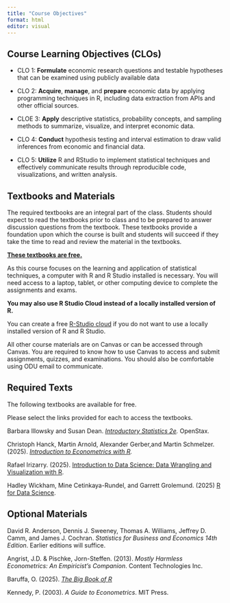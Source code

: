 ```yaml
---
title: "Course Objectives"
format: html
editor: visual
---
```


## Course Learning Objectives (CLOs)

-   CLO 1: **Formulate** economic research questions and testable hypotheses that can be examined using publicly available data

-   CLO 2: **Acquire**, **manage**, and **prepare** economic data by applying programming techniques in R, including data extraction from APIs and other official sources.

-   CLOE 3: **Apply** descriptive statistics, probability concepts, and sampling methods to summarize, visualize, and interpret economic data.

-   CLO 4: **Conduct** hypothesis testing and interval estimation to draw valid inferences from economic and financial data.

-   CLO 5: **Utilize** R and RStudio to implement statistical techniques and effectively communicate results through reproducible code, visualizations, and written analysis.

## Textbooks and Materials

The required textbooks are an integral part of the class. Students should expect to read the textbooks prior to class and to be prepared to answer discussion questions from the textbook. These textbooks provide a foundation upon which the course is built and students will succeed if they take the time to read and review the material in the textbooks.

[**These textbooks are free.**]{.underline}

As this course focuses on the learning and application of statistical techniques, a computer with R and R Studio installed is necessary. You will need access to a laptop, tablet, or other computing device to complete the assignments and exams.

**You may also use R Studio Cloud instead of a locally installed version of R.**

You can create a free [R-Studio cloud](https://posit.co/download/rstudio-desktop/) if you do not want to use a locally installed version of R and R Studio.

All other course materials are on Canvas or can be accessed through Canvas. You are required to know how to use Canvas to access and submit assignments, quizzes, and examinations. You should also be comfortable using ODU email to communicate.

## Required Texts

The following textbooks are available for free.

Please select the links provided for each to access the textbooks.   

Barbara Illowsky and Susan Dean. [*Introductory Statistics 2e*](https://openstax.org/books/introductory-statistics-2e/pages/1-introduction)*.* OpenStax.

Christoph Hanck, Martin Arnold, Alexander Gerber,and Martin Schmelzer. (2025). [*Introduction to Econometrics with R*](https://www.econometrics-with-r.org)*.*

Rafael Irizarry. (2025). [Introduction to Data Science: Data Wrangling and Visualization with R](https://rafalab.dfci.harvard.edu/dsbook-part-1/).

Hadley Wickham, Mine Cetinkaya-Rundel, and Garrett Grolemund. (2025) [R for Data Science](https://r4ds.hadley.nz/).

## Optional Materials

David R. Anderson, Dennis J. Sweeney, Thomas A. Williams, Jeffrey D. Camm, and James J. Cochran. *Statistics for Business and Economics 14th Edition*. Earlier editions will suffice.

Angrist, J.D. & Pischke, Jorn-Steffen. (2013). *Mostly Harmless Econometrics: An Empiricist’s Companion*. Content Technologies Inc.

Baruffa, O. (2025). [*The Big Book of R*](https://www.bigbookofr.com/)

Kennedy, P. (2003). *A Guide to Econometrics*. MIT Press.
